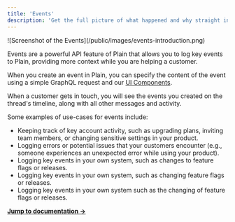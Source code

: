 ```yaml
---
title: 'Events'
description: 'Get the full picture of what happened and why straight in Plain.'
---
```


<Frame>![Screenshot of the Events](/public/images/events-introduction.png)</Frame>

Events are a powerful API feature of Plain that allows you to log key events to Plain, providing more context while you are helping a customer.

When you create an event in Plain, you can specify the content of the event using a simple GraphQL request and our [UI Components](/api-reference/ui-components).

When a customer gets in touch, you will see the events you created on the thread's timeline, along with all other messages and activity.

Some examples of use-cases for events include:

- Keeping track of key account activity, such as upgrading plans, inviting team members, or changing sensitive settings in your product.
- Logging errors or potential issues that your customers encounter (e.g., someone experiences an unexpected error while using your product).
- Logging key events in your own system, such as changes to feature flags or releases.
- Logging key events in your own system, such as changing feature flags or releases.
- Logging key events in your own system such as the changing of feature flags or releases.

[**Jump to documentation →**](/api-reference/graphql/events)
